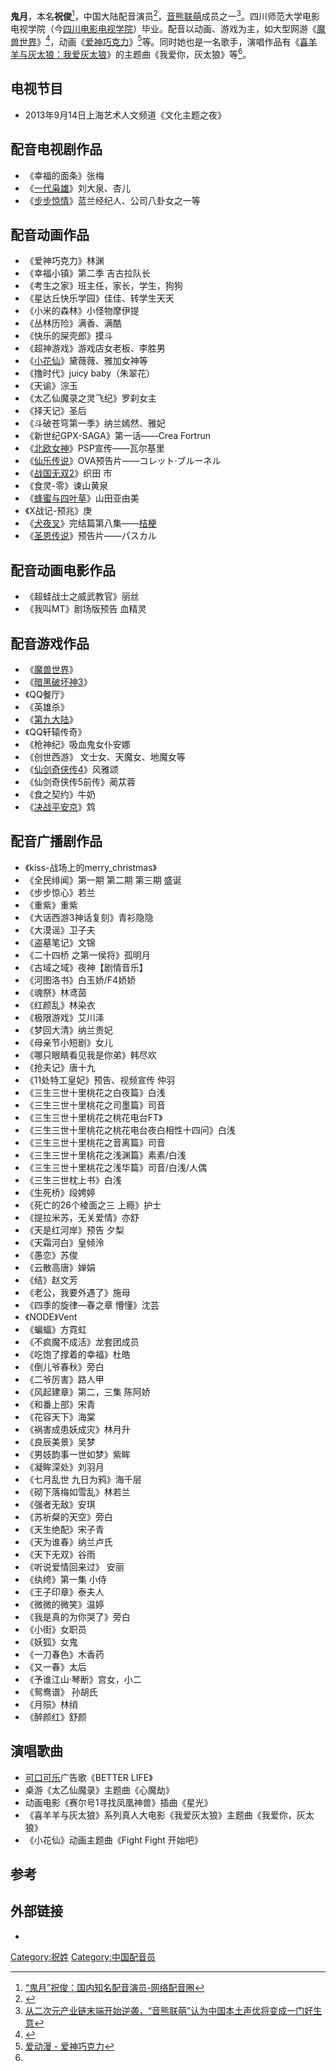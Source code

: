{{otheruse|鬼月}}
{{多個問題|
{{notability unreferenced|time=2020-12-01}}
{{blpsources|time=2020-12-01}}
{{fansite|time=2020-12-01}}
}}
{{配音演员
|名字 = 鬼月
|本名 = 祝俊
|國籍 = {{PRC}}
|出生地 = {{CHNMLD}}[[江苏省|江苏省]][[太仓市|太仓市]]
|生年 = 1986
|生月 = 6
|生日 = 20
|配演語言 = [[中文|中文]]
|代表作 = 《[[爱神巧克力|爱神巧克力]]》林渊<br/>《[[守望先锋|守望先锋]]》法老之鹰<br/>《三生三世十里桃花》白浅
}}
'''鬼月'''{{BD|1986年|6月20日}}，本名'''祝俊'''<ref>[http://www.uupei.com/pub/2TSkHu8BCJw=.html “鬼月”祝俊：国内知名配音演员-网络配音圈]</ref>，中国大陆配音演员<ref name="_163">{{Cite web |url=http://music.163.com/#/artist/desc?id=792131 |title=网易云音乐 - 鬼月 |accessdate=2017-02-25 |archive-date=2017-07-27 |archive-url=https://web.archive.org/web/20170727190807/http://music.163.com/#/artist/desc?id=792131 |dead-url=no }}</ref>，[[音熊联萌|音熊联萌]]成员之一<ref>[http://36kr.com/p/5051707.html 从二次元产业链末端开始逆袭，“音熊联萌”认为中国本土声优将变成一门好生意]</ref>。四川师范大学电影电视学院（今[[四川电影电视学院|四川电影电视学院]]）毕业。配音以动画、游戏为主，如大型网游《[[魔兽世界|魔兽世界]]》<ref>{{Cite web |url=http://mt.sohu.com/20160708/n458382799.shtml |title=守望先锋国服配音名单汇总 角色背后的幕后英雄 |access-date=2017-02-25 |archive-url=https://web.archive.org/web/20170413154225/http://mt.sohu.com/20160708/n458382799.shtml |archive-date=2017-04-13 |dead-url=yes }}</ref>，动画《[[爱神巧克力|爱神巧克力]]》<ref>[http://www.idm.cc/v/aishenqiaokeli/ 爱动漫 - 爱神巧克力]</ref>等。同时她也是一名歌手，演唱作品有《[[喜羊羊与灰太狼：我爱灰太狼|喜羊羊与灰太狼：我爱灰太狼]]》的主题曲《我爱你，灰太狼》等<ref name="_163"/>。

== 电视节目 ==

* 2013年9月14日上海艺术人文频道《文化主题之夜》

== 配音电视剧作品 ==

* 《幸福的面条》张梅
* 《[[一代枭雄|一代枭雄]]》刘大泉、杏儿
* 《[[步步驚情|步步惊情]]》蓝兰经纪人、公司八卦女之一等

== 配音动画作品 ==
* 《爱神巧克力》林渊
* 《幸福小镇》第二季 吉古拉队长
* 《考生之家》班主任，家长，学生，狗狗
* 《星达丘快乐学园》佳佳、转学生天天
* 《小米的森林》小怪物摩伊提
* 《丛林历险》满香、满酷
* 《快乐的屎壳郎》摸斗
* 《超神游戏》游戏店女老板、李胜男
* 《[[小花仙|小花仙]]》黛薇薇、雅加女神等
* 《撸时代》juicy baby（朱翠花）
* 《天谕》淙玉
* 《太乙仙魔录之灵飞纪》罗刹女主
* 《择天记》圣后 
* 《斗破苍穹第一季》纳兰嫣然、雅妃
* 《新世纪GPX-SAGA》第一话——Crea Fortrun
* 《[[北欧女神|北欧女神]]》PSP宣传——瓦尔基里
* 《[[仙乐传说|仙乐传说]]》OVA预告片——コレット·ブルーネル
* 《[[戰國無雙2|战国无双2]]》织田 市
* 《食灵-零》谏山黄泉
* 《[[蜂蜜与四叶草|蜂蜜与四叶草]]》山田亚由美
* 《X战记-预兆》庚
* 《[[犬夜叉|犬夜叉]]》完结篇第八集——[[桔梗_(犬夜叉)|桔梗]]
* 《[[圣恩传说|圣恩传说]]》预告片——パスカル

== 配音动画电影作品 ==
* 《超蛙战士之威武教官》丽丝
* 《我叫MT》剧场版预告 血精灵

== 配音游戏作品 ==
* 《[[魔兽世界|魔兽世界]]》
* 《[[暗黑破壞神3|暗黑破坏神3]]》
* 《QQ餐厅》
* 《英雄杀》
* 《[[第九大陸|第九大陆]]》
* 《QQ轩辕传奇》
* 《枪神纪》吸血鬼女仆安娜
* 《创世西游》 文士女、天魔女、地魔女等
* 《[[仙剑奇侠传4|仙剑奇侠传4]]》风雅颂
* 《仙剑奇侠传5前传》蔺苁蓉
* 《食之契约》牛奶 
* 《[[决战！平安京|决战平安京]]》鸩 

== 配音广播剧作品 ==

* 《kiss-战场上的merry_christmas》
* 《全民绯闻》第一期 第二期 第三期 盛诞
* 《步步惊心》若兰
* 《重紫》重紫
* 《大话西游3神话复刻》青衫隐隐
* 《大漠谣》卫子夫
* 《盗墓笔记》文锦
* 《二十四桥 之第一侯将》孤明月
* 《古域之域》夜神【剧情音乐】
* 《河图洛书》白玉娇/F4娇娇
* 《魂祭》林鸢茵
* 《红颜乱》林染衣
* 《极限游戏》艾川泽
* 《梦回大清》纳兰贵妃
* 《母亲节小短剧》女儿
* 《哪只眼睛看见我是你弟》韩尽欢
* 《抢夫记》唐十九
* 《11处特工皇妃》预告、视频宣传 仲羽
* 《三生三世十里桃花之白夜篇》白浅
* 《三生三世十里桃花之司墨篇》司音
* 《三生三世十里桃花之桃花电台FT》
* 《三生三世十里桃花之桃花电台夜白相性十四问》白浅
* 《三生三世十里桃花之音离篇》司音
* 《三生三世十里桃花之浅渊篇》素素/白浅
* 《三生三世十里桃花之浅华篇》司音/白浅/人偶
* 《三生三世枕上书》白浅
* 《生死桥》段娉婷
* 《死亡的26个棱面之三 上瘾》护士
* 《提拉米苏，无关爱情》亦舒
* 《天是红河岸》预告 夕梨
* 《天霜河白》皇倾泠
* 《愚恋》苏俊
* 《云散高唐》婵娟
* 《结》赵文芳
* 《老公，我要外遇了》施母
* 《四季的旋律—春之章 懵懂》沈芸
* 《NODE》Vent
* 《蝙蝠》方霓虹
* 《不疯魔不成活》龙套团成员
* 《吃饱了撑着的幸福》杜皓
* 《倒儿爷春秋》旁白
* 《二爷厉害》路人甲
* 《风起建章》第二，三集 陈阿娇
* 《和番上部》宋青
* 《花容天下》海棠
* 《祸害成患妖成灾》林月升
* 《良辰美景》吴梦
* 《男妓韵事一世如梦》紫眸
* 《凝眸深处》刘羽月
* 《七月乱世 九日为鸦》海千层
* 《砌下落梅如雪乱》林若兰
* 《强者无敌》安琪
* 《苏祈粲的天空》旁白
* 《天生绝配》宋子青
* 《天为谁春》纳兰卢氏
* 《天下无双》谷雨
* 《听说爱情回来过》 安丽
* 《纨绔》第一集 小侍
* 《王子印章》泰夫人
* 《微微的微笑》温婷
* 《我是真的为你哭了》旁白
* 《小街》女职员
* 《妖狐》女鬼
* 《一刀春色》木香药
* 《又一春》太后
* 《予谁江山·琴断》宫女，小二
* 《鸳鸯谱》 孙胡氏
* 《月殒》林绡
* 《醉颜红》舒颜

== 演唱歌曲 ==
* [[可口可乐|可口可乐]]广告歌《BETTER LIFE》
* 桌游《太乙仙魔录》主题曲《心魔劫》
* 动画电影《赛尔号1寻找凤凰神兽》插曲《星光》 
* 《喜羊羊与灰太狼》系列真人大电影《我爱灰太狼》主题曲《我爱你，灰太狼》
* 《小花仙》动画主题曲《Fight Fight 开始吧》

==参考==
{{reflist}}

== 外部链接 ==
*{{Weibo|1850569684}}

{{音熊联萌工作室}}
{{Authority control}}
{{DEFAULTSORT:Z}}
[[Category:祝姓|Category:祝姓]]
[[Category:中国配音员|Category:中国配音员]]